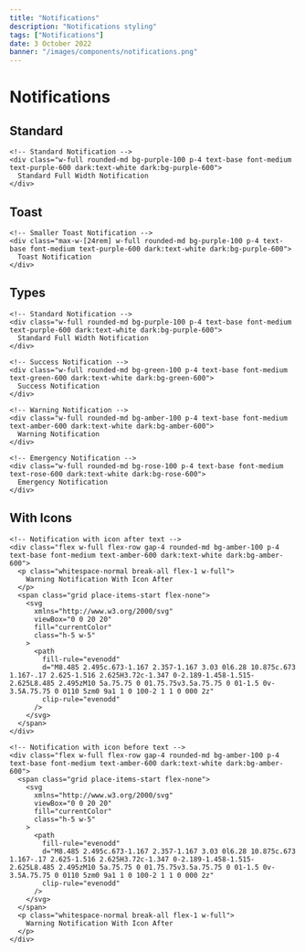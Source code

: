 ---
title: "Notifications"
description: "Notifications styling"
tags: ["Notifications"]
date: 3 October 2022
banner: "/images/components/notifications.png"
---

# Notifications

## Standard

```html-preview
<!-- Standard Notification -->
<div class="w-full rounded-md bg-purple-100 p-4 text-base font-medium text-purple-600 dark:text-white dark:bg-purple-600">
  Standard Full Width Notification
</div>
```

## Toast

```html-preview
<!-- Smaller Toast Notification -->
<div class="max-w-[24rem] w-full rounded-md bg-purple-100 p-4 text-base font-medium text-purple-600 dark:text-white dark:bg-purple-600">
  Toast Notification
</div>
```

## Types

```html-preview
<!-- Standard Notification -->
<div class="w-full rounded-md bg-purple-100 p-4 text-base font-medium text-purple-600 dark:text-white dark:bg-purple-600">
  Standard Full Width Notification
</div>

<!-- Success Notification -->
<div class="w-full rounded-md bg-green-100 p-4 text-base font-medium text-green-600 dark:text-white dark:bg-green-600">
  Success Notification
</div>

<!-- Warning Notification -->
<div class="w-full rounded-md bg-amber-100 p-4 text-base font-medium text-amber-600 dark:text-white dark:bg-amber-600">
  Warning Notification
</div>

<!-- Emergency Notification -->
<div class="w-full rounded-md bg-rose-100 p-4 text-base font-medium text-rose-600 dark:text-white dark:bg-rose-600">
  Emergency Notification
</div>
```

## With Icons

```html-preview
<!-- Notification with icon after text -->
<div class="flex w-full flex-row gap-4 rounded-md bg-amber-100 p-4 text-base font-medium text-amber-600 dark:text-white dark:bg-amber-600">
  <p class="whitespace-normal break-all flex-1 w-full">
    Warning Notification With Icon After
  </p>
  <span class="grid place-items-start flex-none">
    <svg
      xmlns="http://www.w3.org/2000/svg"
      viewBox="0 0 20 20"
      fill="currentColor"
      class="h-5 w-5"
    >
      <path
        fill-rule="evenodd"
        d="M8.485 2.495c.673-1.167 2.357-1.167 3.03 0l6.28 10.875c.673 1.167-.17 2.625-1.516 2.625H3.72c-1.347 0-2.189-1.458-1.515-2.625L8.485 2.495zM10 5a.75.75 0 01.75.75v3.5a.75.75 0 01-1.5 0v-3.5A.75.75 0 0110 5zm0 9a1 1 0 100-2 1 1 0 000 2z"
        clip-rule="evenodd"
      />
    </svg>
  </span>
</div>

<!-- Notification with icon before text -->
<div class="flex w-full flex-row gap-4 rounded-md bg-amber-100 p-4 text-base font-medium text-amber-600 dark:text-white dark:bg-amber-600">
  <span class="grid place-items-start flex-none">
    <svg
      xmlns="http://www.w3.org/2000/svg"
      viewBox="0 0 20 20"
      fill="currentColor"
      class="h-5 w-5"
    >
      <path
        fill-rule="evenodd"
        d="M8.485 2.495c.673-1.167 2.357-1.167 3.03 0l6.28 10.875c.673 1.167-.17 2.625-1.516 2.625H3.72c-1.347 0-2.189-1.458-1.515-2.625L8.485 2.495zM10 5a.75.75 0 01.75.75v3.5a.75.75 0 01-1.5 0v-3.5A.75.75 0 0110 5zm0 9a1 1 0 100-2 1 1 0 000 2z"
        clip-rule="evenodd"
      />
    </svg>
  </span>
  <p class="whitespace-normal break-all flex-1 w-full">
    Warning Notification With Icon After
  </p>
</div>
```
